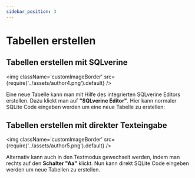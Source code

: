 ```yaml
---
sidebar_position: 3
---
```


# Tabellen erstellen

## Tabellen erstellen mit SQLverine
<img className='customImageBorder'
  src={require('../assets/author4.png').default} 
/>

Eine neue Tabelle kann man mit Hilfe des integrierten SQLverine Editors erstellen. Dazu klickt man auf **"SQLverine Editor"**. Hier kann normaler SQLite Code eingeben werden um eine neue Tabelle zu erstellen:

## Tabellen erstellen mit direkter Texteingabe
<img className='customImageBorder'
  src={require('../assets/author5.png').default} 
/>

Alternativ kann auch in den Textmodus gewechselt werden, indem man rechts auf den **Schalter "Aa"** klickt. Nun kann direkt SQLite Code eingeben werden um neue Tabellen zu erstellen.